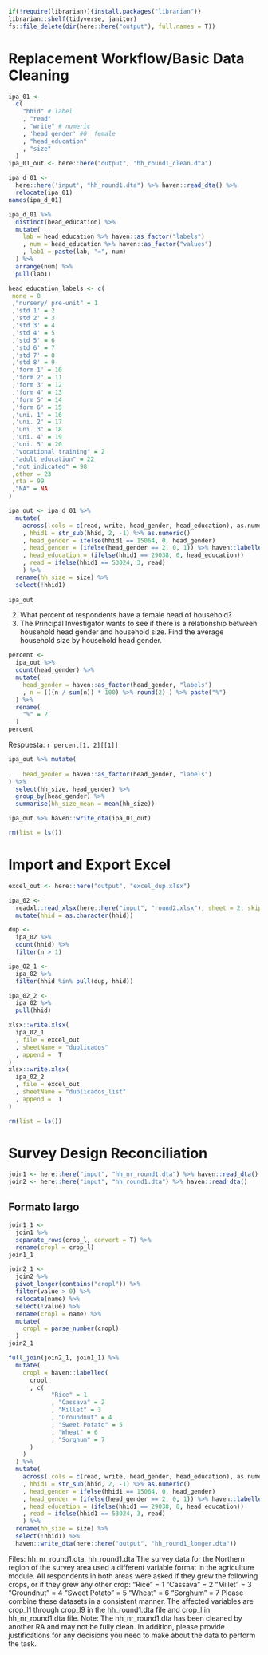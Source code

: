 

```r
if(!require(librarian)){install.packages("librarian")}
librarian::shelf(tidyverse, janitor)
fs::file_delete(dir(here::here("output"), full.names = T))
```



# Replacement Workflow/Basic Data Cleaning



```r
ipa_01 <- 
  c(
    "hhid" # label
    , "read"
    , "write" # numeric
    , 'head_gender' #0  female
    , "head_education"
    , "size"
  )
ipa_01_out <- here::here("output", "hh_round1_clean.dta")
```


```r
ipa_d_01 <- 
  here::here('input', "hh_round1.dta") %>% haven::read_dta() %>% 
  relocate(ipa_01)
names(ipa_d_01)
```


```r
ipa_d_01 %>% 
  distinct(head_education) %>% 
  mutate(
    lab = head_education %>% haven::as_factor("labels")
    , num = head_education %>% haven::as_factor("values")
    , lab1 = paste(lab, "=", num)
  ) %>% 
  arrange(num) %>% 
  pull(lab1)

head_education_labels <- c(
 none = 0                
 ,"nursery/ pre-unit" = 1   
 ,'std 1' = 2               
 ,'std 2' = 3               
 ,'std 3' = 4               
 ,'std 4' = 5               
 ,'std 5' = 6               
 ,'std 6' = 7               
 ,'std 7' = 8               
 ,'std 8' = 9               
 ,'form 1' = 10             
 ,'form 2' = 11             
 ,'form 3' = 12             
 ,'form 4' = 13             
 ,'form 5' = 14             
 ,'form 6' = 15             
 ,'uni. 1' = 16             
 ,'uni. 2' = 17            
 ,'uni. 3' = 18            
 ,'uni. 4' = 19             
 ,'uni. 5' = 20             
 ,"vocational training" = 2
 ,"adult education" = 22    
 ,"not indicated" = 98      
 ,other = 23              
 ,rta = 99                
 ,"NA" = NA
)

```


```r


ipa_out <- ipa_d_01 %>% 
  mutate(
    across(.cols = c(read, write, head_gender, head_education), as.numeric)
    , hhid1 = str_sub(hhid, 2, -1) %>% as.numeric()
    , head_gender = ifelse(hhid1 == 15064, 0, head_gender)
    , head_gender = (ifelse(head_gender == 2, 0, 1)) %>% haven::labelled(c(Female = 0, Male = 1)) 
    , head_education = (ifelse(hhid1 == 29038, 0, head_education))
    , read = ifelse(hhid1 == 53024, 3, read)
    ) %>% 
  rename(hh_size = size) %>% 
  select(!hhid1)
    
ipa_out  
```


2.	What percent of respondents have a female head of household?
7.	The Principal Investigator wants to see if there is a relationship between household head gender and household size. Find the average household size by household head gender. 

```r
percent <- 
  ipa_out %>% 
  count(head_gender) %>% 
  mutate(
    head_gender = haven::as_factor(head_gender, "labels")
    , n = (((n / sum(n)) * 100) %>% round(2) ) %>% paste("%")
  ) %>% 
  rename(
    "%" = 2
  )
percent
```


Respuesta: `r percent[1, 2][[1]]`

```r
ipa_out %>% mutate(
  
    head_gender = haven::as_factor(head_gender, "labels")
) %>% 
  select(hh_size, head_gender) %>% 
  group_by(head_gender) %>% 
  summarise(hh_size_mean = mean(hh_size)) 
```


```r
ipa_out %>% haven::write_dta(ipa_01_out)
```


```r
rm(list = ls())
```

# Import and Export Excel



```r
excel_out <- here::here("output", "excel_dup.xlsx")
```


```r
ipa_02 <- 
  readxl::read_xlsx(here::here("input", "round2.xlsx"), sheet = 2, skip = 2) %>% 
  mutate(hhid = as.character(hhid))
```

```r
dup <- 
  ipa_02 %>% 
  count(hhid) %>% 
  filter(n > 1) 
```

```r
ipa_02_1 <- 
  ipa_02 %>% 
  filter(hhid %in% pull(dup, hhid))
```

```r
ipa_02_2 <- 
  ipa_02 %>% 
  pull(hhid)
```



```r
xlsx::write.xlsx(
  ipa_02_1
  , file = excel_out
  , sheetName = "duplicados"
  , append =  T
)
xlsx::write.xlsx(
  ipa_02_2
  , file = excel_out
  , sheetName = "duplicados_list"
  , append =  T
)
```

```r
rm(list = ls())
```


# Survey Design Reconciliation


```r
join1 <- here::here("input", "hh_nr_round1.dta") %>% haven::read_dta()
join2 <- here::here("input", "hh_round1.dta") %>% haven::read_dta()
```

## Formato largo

```r
join1_1 <- 
  join1 %>% 
  separate_rows(crop_l, convert = T) %>% 
  rename(cropl = crop_l)
join1_1
```



```r
join2_1 <- 
  join2 %>% 
  pivot_longer(contains("cropl")) %>% 
  filter(value > 0) %>% 
  relocate(name) %>% 
  select(!value) %>% 
  rename(cropl = name) %>% 
  mutate(
    cropl = parse_number(cropl)
  )
join2_1
```


```r
full_join(join2_1, join1_1) %>% 
  mutate(
    cropl = haven::labelled(
      cropl
      , c(
        	"Rice" = 1
        	, "Cassava" = 2
        	, "Millet" = 3
        	, "Groundnut" = 4
        	, "Sweet Potato" = 5
        	, "Wheat" = 6
        	, "Sorghum" = 7
      )
    )
  ) %>% 
  mutate(
    across(.cols = c(read, write, head_gender, head_education), as.numeric)
    , hhid1 = str_sub(hhid, 2, -1) %>% as.numeric()
    , head_gender = ifelse(hhid1 == 15064, 0, head_gender)
    , head_gender = (ifelse(head_gender == 2, 0, 1)) %>% haven::labelled(c(Female = 0, Male = 1)) 
    , head_education = (ifelse(hhid1 == 29038, 0, head_education))
    , read = ifelse(hhid1 == 53024, 3, read)
    ) %>% 
  rename(hh_size = size) %>% 
  select(!hhid1) %>% 
  haven::write_dta(here::here("output", "hh_round1_longer.dta"))
```


Files: hh_nr_round1.dta, hh_round1.dta 
The survey data for the Northern region of the survey area used a different variable format in the agriculture module. All respondents in both areas were asked if they grew the following crops, or if they grew any other crop:
	"Rice" = 1
	"Cassava" = 2
	"Millet" = 3
	"Groundnut" = 4
	"Sweet Potato" = 5
	"Wheat" = 6
	"Sorghum" = 7
Please combine these datasets in a consistent manner. The affected variables are crop_l1 through crop_l9 in the hh_round1.dta file and crop_l in hh_nr_round1.dta file.
Note: The hh_nr_round1.dta has been cleaned by another RA and may not be fully clean. In addition, please provide justifications for any decisions you need to make about the data to perform the task. 
